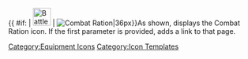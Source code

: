 {{ #if: {{{1|}}} | [[File:Battle Ration Icon.png|36px|link={{{1}}}]] | [[File:Battle Ration Icon.png|Combat Ration|36px]]}}<noinclude>As shown, displays the Combat Ration icon.  If the first parameter is provided, adds a link to that page.
[[Category:Equipment Icons]] [[Category:Icon Templates]]</noinclude>